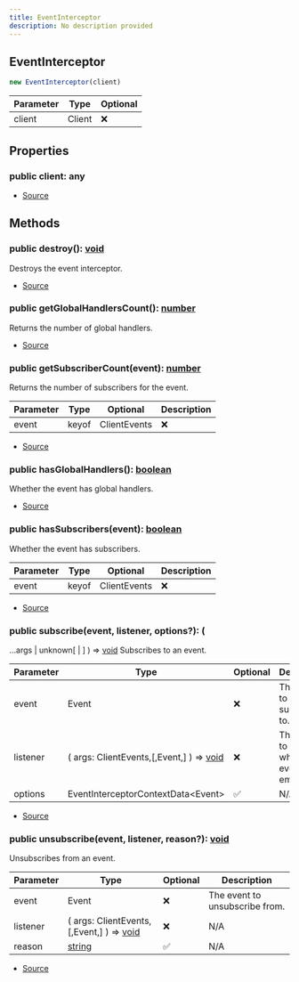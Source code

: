 ```yaml
---
title: EventInterceptor
description: No description provided
---
```



## EventInterceptor


```typescript
new EventInterceptor(client)
```
| Parameter | Type | Optional |
| ----------- | ----------- | ----------- |
| client | Client | ❌ |


## Properties
### public client: any
- [Source](https://github.com/underctrl-io/commandkit/blob/f8cc07d11d2ae5ed7f529adff1649936223e27b2/packages/commandkit/src/components/common/EventInterceptor.ts#L46)

## Methods
### public destroy(): [void](https://developer.mozilla.org/en-US/docs/Web/JavaScript/Reference/Global_Objects/undefined)
Destroys the event interceptor.



- [Source](https://github.com/underctrl-io/commandkit/blob/f8cc07d11d2ae5ed7f529adff1649936223e27b2/packages/commandkit/src/components/common/EventInterceptor.ts#L77)
### public getGlobalHandlersCount(): [number](https://developer.mozilla.org/en-US/docs/Web/JavaScript/Reference/Global_Objects/Number)
Returns the number of global handlers.



- [Source](https://github.com/underctrl-io/commandkit/blob/f8cc07d11d2ae5ed7f529adff1649936223e27b2/packages/commandkit/src/components/common/EventInterceptor.ts#L120)
### public getSubscriberCount(event): [number](https://developer.mozilla.org/en-US/docs/Web/JavaScript/Reference/Global_Objects/Number)
Returns the number of subscribers for the event.



| Parameter | Type | Optional | Description |
| ----------- | ----------- | ----------- | ----------- |
| event | keyof | ClientEvents | ❌ | The event to check. |


- [Source](https://github.com/underctrl-io/commandkit/blob/f8cc07d11d2ae5ed7f529adff1649936223e27b2/packages/commandkit/src/components/common/EventInterceptor.ts#L105)
### public hasGlobalHandlers(): [boolean](https://developer.mozilla.org/en-US/docs/Web/JavaScript/Reference/Global_Objects/Boolean)
Whether the event has global handlers.



- [Source](https://github.com/underctrl-io/commandkit/blob/f8cc07d11d2ae5ed7f529adff1649936223e27b2/packages/commandkit/src/components/common/EventInterceptor.ts#L113)
### public hasSubscribers(event): [boolean](https://developer.mozilla.org/en-US/docs/Web/JavaScript/Reference/Global_Objects/Boolean)
Whether the event has subscribers.



| Parameter | Type | Optional | Description |
| ----------- | ----------- | ----------- | ----------- |
| event | keyof | ClientEvents | ❌ | The event to check. |


- [Source](https://github.com/underctrl-io/commandkit/blob/f8cc07d11d2ae5ed7f529adff1649936223e27b2/packages/commandkit/src/components/common/EventInterceptor.ts#L97)
### public subscribe(event, listener, options?): (
  ...args | unknown\[ | ]
) => [void](https://developer.mozilla.org/en-US/docs/Web/JavaScript/Reference/Global_Objects/undefined)
Subscribes to an event.



| Parameter | Type | Optional | Description |
| ----------- | ----------- | ----------- | ----------- |
| event | Event | ❌ | The event to subscribe to. |
| listener | (   args: ClientEvents,\[,Event,] ) => [void](https://developer.mozilla.org/en-US/docs/Web/JavaScript/Reference/Global_Objects/undefined) | ❌ | The listener to call when the event is emitted. |
| options | EventInterceptorContextData\<Event> | ✅ | N/A |


- [Source](https://github.com/underctrl-io/commandkit/blob/f8cc07d11d2ae5ed7f529adff1649936223e27b2/packages/commandkit/src/components/common/EventInterceptor.ts#L130)
### public unsubscribe(event, listener, reason?): [void](https://developer.mozilla.org/en-US/docs/Web/JavaScript/Reference/Global_Objects/undefined)
Unsubscribes from an event.



| Parameter | Type | Optional | Description |
| ----------- | ----------- | ----------- | ----------- |
| event | Event | ❌ | The event to unsubscribe from. |
| listener | (   args: ClientEvents,\[,Event,] ) => [void](https://developer.mozilla.org/en-US/docs/Web/JavaScript/Reference/Global_Objects/undefined) | ❌ | N/A |
| reason | [string](https://developer.mozilla.org/en-US/docs/Web/JavaScript/Reference/Global_Objects/String) | ✅ | N/A |


- [Source](https://github.com/underctrl-io/commandkit/blob/f8cc07d11d2ae5ed7f529adff1649936223e27b2/packages/commandkit/src/components/common/EventInterceptor.ts#L159)